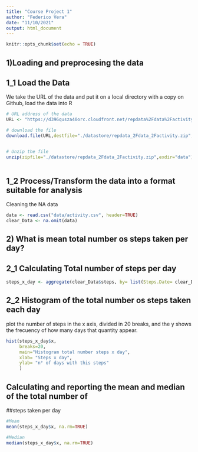 ```yaml
---
title: "Course Project 1"
author: "Federico Vera"
date: "11/10/2021"
output: html_document
---
```


```r
knitr::opts_chunk$set(echo = TRUE)
```

## 1)Loading and preprocesing the data

## 1_1 Load the Data

We take the URL of the data and put it on a local directory with  a copy on Github, load the data into R



```r
# URL address of the data
URL <- "https://d396qusza40orc.cloudfront.net/repdata%2Fdata%2Factivity.zip"

# download the file 
download.file(URL,destfile="./datastore/repdata_2Fdata_2Factivity.zip",method="auto")


# Unzip the file
unzip(zipfile="./datastore/repdata_2Fdata_2Factivity.zip",exdir="data")
 
```
## 1_2 Process/Transform the data into a format suitable for analysis

Cleaning the NA data

```r

data <- read.csv("data/activity.csv", header=TRUE)
clear_Data <- na.omit(data)

```


## 2) What is mean total number os steps taken per day?

## 2_1 Calculating Total number of steps per day

```r

steps_x_day <- aggregate(clear_Data$steps, by= list(Steps.Date= clear_Data$date), FUN = "sum")

```

## 2_2 Histogram of the total number os steps taken each day

plot the number of steps  in the x axis, divided in 20 breaks, and the y shows
the frecuency of how many days that quantity appear.

```r
hist(steps_x_day$x,
     breaks=20,
     main="Histogram total number steps x day",
     xlab= "Steps x day",
     ylab= "n° of days with this steps"
     )
```
## Calculating and reporting the mean and median of the total number of 
##steps taken per day

```R

#Mean
mean(steps_x_day$x, na.rm=TRUE)

```


```R
#Median
median(steps_x_day$x, na.rm=TRUE)

```



